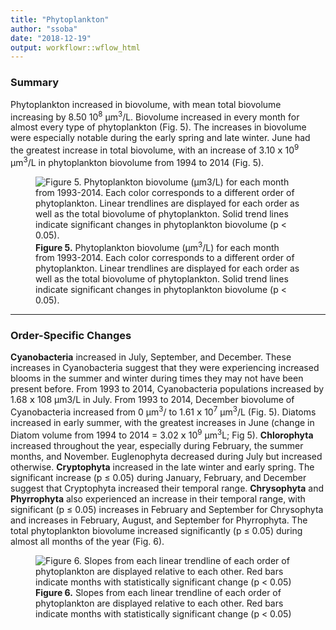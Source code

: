 ```yaml
---
title: "Phytoplankton"
author: "ssoba"
date: "2018-12-19"
output: workflowr::wflow_html
---
```


### Summary 
Phytoplankton increased in biovolume, with mean total biovolume increasing by 8.50 10<sup>8</sup> μm<sup>3</sup>/L.  Biovolume increased in every month for almost every type of phytoplankton (Fig. 5). The increases in biovolume were especially notable during the early spring and late winter. June had the greatest increase in total biovolume, with an increase of 3.10 𝗑 10<sup>9</sup> μm<sup>3</sup>/L in phytoplankton biovolume from 1994 to 2014 (Fig. 5). 

![**Figure 5.** Phytoplankton biovolume (μm<sup>3</sup>/L)  for each month from 1993-2014. Each color corresponds to a different order of phytoplankton. Linear trendlines are displayed for each order as well as the total biovolume of phytoplankton. Solid trend lines indicate significant changes in phytoplankton biovolume (p < 0.05).](/Users/sarasoba/Desktop/lake_powell/figures/Algae_lin_reg.png)

***
### Order-Specific Changes 
**Cyanobacteria** increased in July, September, and December. These increases in Cyanobacteria suggest that they were experiencing increased blooms in the summer and winter during times they may not have been present before. From 1993 to 2014, Cyanobacteria populations increased by 1.68 𝗑 108 μm3/L in July. From 1993 to 2014, December biovolume of Cyanobacteria increased from 0  μm<sup>3</sup>/ to 1.61 𝗑 10<sup>7</sup> μm<sup>3</sup>/L (Fig. 5). Diatoms increased in early summer, with the greatest increases in June (change in Diatom volume from 1994 to 2014 = 3.02 𝗑 10<sup>9</sup> μm<sup>3</sup>L; Fig 5). **Chlorophyta** increased throughout the year, especially during February, the summer months, and November. Euglenophyta decreased during July but increased otherwise. **Cryptophyta** increased in the late winter and early spring. The significant increase (p ≤ 0.05) during January, February, and December suggest that Cryptophyta increased their temporal range. **Chrysophyta** and **Phyrrophyta** also experienced an increase in their temporal range, with significant (p ≤ 0.05) increases in February and September for Chrysophyta and increases in February, August, and September for Phyrrophyta. The total phytoplankton biovolume increased significantly (p ≤ 0.05) during almost all months of the year (Fig. 6). 

![**Figure 6.** Slopes from each linear trendline of each order of phytoplankton are displayed relative to each other. Red bars indicate months with statistically significant change (p < 0.05)](/Users/sarasoba/Desktop/lake_powell/figures/Algae_slope.png)


